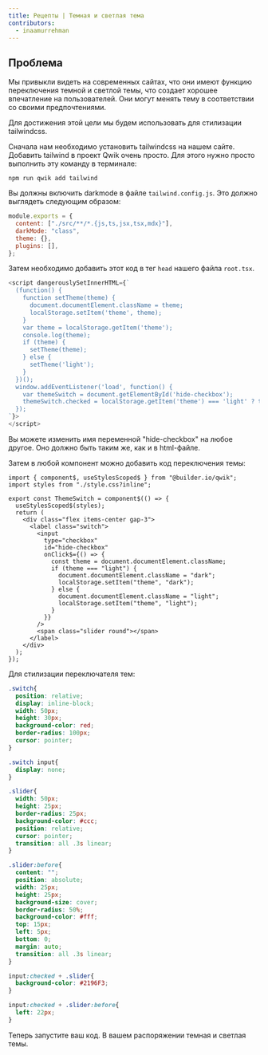 ```yaml
---
title: Рецепты | Темная и светлая тема
contributors:
  - inaamurrehman
---
```


## Проблема

Мы привыкли видеть на современных сайтах, что они имеют функцию переключения темной и светлой темы, что создает хорошее впечатление на пользователей. Они могут менять тему в соответствии со своими предпочтениями.

Для достижения этой цели мы будем использовать для стилизации tailwindcss.

Сначала нам необходимо установить tailwindcss на нашем сайте. Добавить tailwind в проект Qwik очень просто. Для этого нужно просто выполнить эту команду в терминале:

```shell
npm run qwik add tailwind
```

Вы должны включить darkmode в файле `tailwind.config.js`. Это должно выглядеть следующим образом:

```js
module.exports = {
  content: ["./src/**/*.{js,ts,jsx,tsx,mdx}"],
  darkMode: "class",
  theme: {},
  plugins: [],
};
```

Затем необходимо добавить этот код в тег `head` нашего файла `root.tsx`.

```js
<script dangerouslySetInnerHTML={`
  (function() {
    function setTheme(theme) {
      document.documentElement.className = theme;
      localStorage.setItem('theme', theme);
    }
    var theme = localStorage.getItem('theme');
    console.log(theme);
    if (theme) {
      setTheme(theme);
    } else {
      setTheme('light');
    }
  })();
  window.addEventListener('load', function() {
    var themeSwitch = document.getElementById('hide-checkbox');
    themeSwitch.checked = localStorage.getItem('theme') === 'light' ? true: false;
  });
`}>
</script>
```

Вы можете изменить имя переменной "hide-checkbox" на любое другое. Оно должно быть таким же, как и в html-файле.

Затем в любой компонент можно добавить код переключения темы:

```tsx
import { component$, useStylesScoped$ } from "@builder.io/qwik";
import styles from "./style.css?inline";

export const ThemeSwitch = component$(() => {
  useStylesScoped$(styles);
  return (
    <div class="flex items-center gap-3">
      <label class="switch">
        <input
          type="checkbox"
          id="hide-checkbox"
          onClick$={() => {
            const theme = document.documentElement.className;
            if (theme === "light") {
              document.documentElement.className = "dark";
              localStorage.setItem("theme", "dark");
            } else {
              document.documentElement.className = "light";
              localStorage.setItem("theme", "light");
            }
          }}
        />
        <span class="slider round"></span>
      </label>
    </div>
  );
});
```

Для стилизации переключателя тем:

```css
.switch{
  position: relative;
  display: inline-block;
  width: 50px;
  height: 30px;
  background-color: red;
  border-radius: 100px;
  cursor: pointer;
}

.switch input{
  display: none;
}

.slider{
  width: 50px;
  height: 25px;
  border-radius: 25px;
  background-color: #ccc;
  position: relative;
  cursor: pointer;
  transition: all .3s linear;
}

.slider:before{
  content: "";
  position: absolute;
  width: 25px;
  height: 25px;
  background-size: cover;
  border-radius: 50%;
  background-color: #fff;
  top: 15px;
  left: 5px;
  bottom: 0;
  margin: auto;
  transition: all .3s linear;
}

input:checked + .slider{
  background-color: #2196F3;
}

input:checked + .slider:before{
  left: 22px;
}
```

Теперь запустите ваш код. В вашем распоряжении темная и светлая темы.

